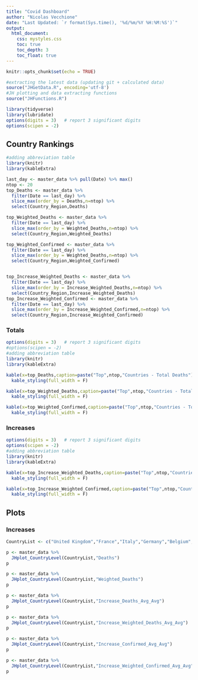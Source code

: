 ```yaml
---
title: "Covid Dashboard"
author: "Nicolas Vecchione"
date: "Last Updated: `r format(Sys.time(), '%d/%m/%Y %H:%M:%S')`"
output: 
  html_document:
    css: mystyles.css
    toc: true
    toc_depth: 3
    toc_float: true
---
```


```r
knitr::opts_chunk$set(echo = TRUE)
```

```r
#extracting the latest data (updating git + calculated data)
source("JHGetData.R", encoding='utf-8')
#JH plotting and data extracting functions
source("JHFunctions.R")

library(tidyverse)
library(lubridate)
options(digits = 3)   # report 3 significant digits
options(scipen = -2)
```

## Country Rankings

```r
#adding abbreviation table
library(knitr)
library(kableExtra)

last_day <- master_data %>% pull(Date) %>% max()
ntop <- 20
top_Deaths <- master_data %>%
  filter(Date == last_day) %>%
  slice_max(order_by = Deaths,n=ntop) %>% 
  select(Country_Region,Deaths)

top_Weighted_Deaths <- master_data %>%
  filter(Date == last_day) %>%
  slice_max(order_by = Weighted_Deaths,n=ntop) %>% 
  select(Country_Region,Weighted_Deaths)

top_Weighted_Confirmed <- master_data %>%
  filter(Date == last_day) %>%
  slice_max(order_by = Weighted_Deaths,n=ntop) %>% 
  select(Country_Region,Weighted_Confirmed)


top_Increase_Weighted_Deaths <- master_data %>%
  filter(Date == last_day) %>%
  slice_max(order_by = Increase_Weighted_Deaths,n=ntop) %>%
  select(Country_Region,Increase_Weighted_Deaths)
top_Increase_Weighted_Confirmed <- master_data %>%
  filter(Date == last_day) %>%
  slice_max(order_by = Increase_Weighted_Confirmed,n=ntop) %>%
  select(Country_Region,Increase_Weighted_Confirmed)
```

### Totals

```r
options(digits = 3)   # report 3 significant digits
#options(scipen = -2)
#adding abbreviation table
library(knitr)
library(kableExtra)

kable(x=top_Deaths,caption=paste("Top",ntop,"Countries - Total Deaths")) %>%
  kable_styling(full_width = F) 

kable(x=top_Weighted_Deaths,caption=paste("Top",ntop,"Countries - Total Weighted Deaths","per",scaling_death,"people")) %>%
  kable_styling(full_width = F) 

kable(x=top_Weighted_Confirmed,caption=paste("Top",ntop,"Countries - Total Weighted Confirmed","per",scaling_confirmed,"people"),format = "html") %>%
  kable_styling(full_width = F) 

```

### Increases

```r
options(digits = 3)   # report 3 significant digits
options(scipen = -2)
#adding abbreviation table
library(knitr)
library(kableExtra)

kable(x=top_Increase_Weighted_Deaths,caption=paste("Top",ntop,"Countries - Increase Weighted Deaths","per",scaling_death,"people")) %>%
  kable_styling(full_width = F) 

kable(x=top_Increase_Weighted_Confirmed,caption=paste("Top",ntop,"Countries - Increase Weighted Confirmed","per",scaling_confirmed,"people")) %>%
  kable_styling(full_width = F) 

```

## Plots

### Increases

```r
CountryList <- c("United Kingdom","France","Italy","Germany","Belgium","Spain","Greece","Sweden","Norway","Finland","United States")
```


```r
p <- master_data %>%
  JHplot_CountryLevel(CountryList,"Deaths")
p
```

```r
p <- master_data %>%
  JHplot_CountryLevel(CountryList,"Weighted_Deaths")
p
```


```r
p <- master_data %>%
  JHplot_CountryLevel(CountryList,"Increase_Deaths_Avg_Avg")
p
```

```r
p <- master_data %>%
  JHplot_CountryLevel(CountryList,"Increase_Weighted_Deaths_Avg_Avg")
p
```


```r
p <- master_data %>%
  JHplot_CountryLevel(CountryList,"Increase_Confirmed_Avg_Avg")
p
```


```r
p <- master_data %>%
  JHplot_CountryLevel(CountryList,"Increase_Weighted_Confirmed_Avg_Avg")
p
```
